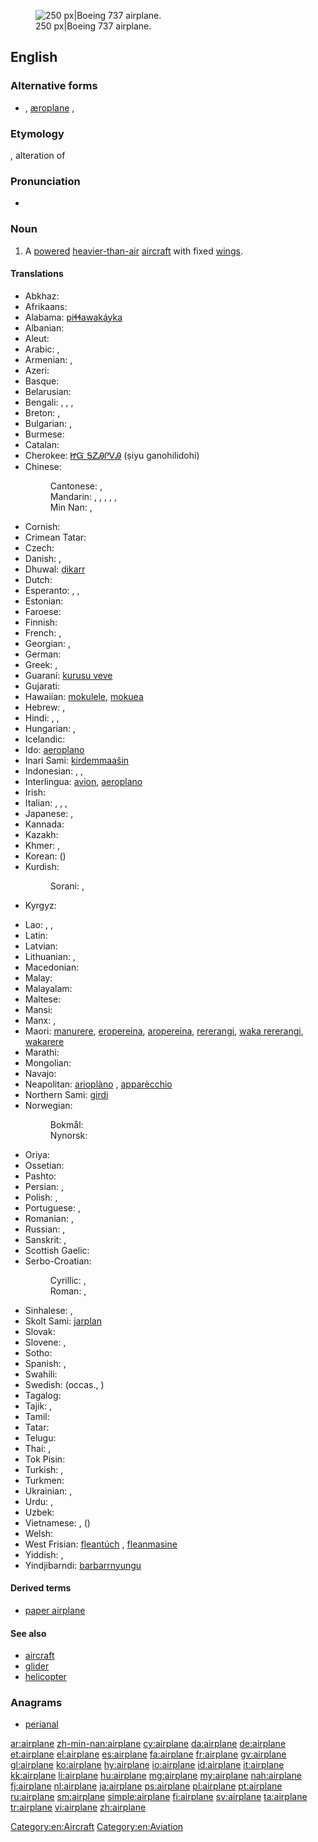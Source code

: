 [[Image:Ryanair.arp.750pix.jpg|thumb|right|250 px|Boeing 737 airplane.]]
==English==

===Alternative forms===
* {{l|en|aeroplane}} {{qualifier|Australian, New Zealand, South Africa, UK}}, [[æroplane]] {{qualifier|hypercorrect}}, {{l|en|aëroplane}}

===Etymology===
{{compound|air|plane}}, alteration of {{term|aeroplane||lang=en}}

===Pronunciation===
* {{audio|en-us-airplane.ogg|Audio (US)}}

===Noun===
{{en-noun}}

# {{US}} A [[powered]] [[heavier-than-air]] [[aircraft]] with fixed [[wing]]s.

====Translations====
{{trans-top|powered aircraft}}
* Abkhaz: {{t|ab|ааероплан|tr=aaeroplan|sc=Cyrl}}
* Afrikaans: {{t-|af|vliegtuig|xs=Afrikaans}}
* Alabama: [[piɬɬawakáyka]]
* Albanian: {{t+|sq|aeroplan|m|xs=Albanian}}
* Aleut: {{t|ale|igax̂tax̂}}
* Arabic: {{t|ar|طائرة|f|tr=ṭāʾira}}, {{t|ar|طيارة|f|tr=ṭayyāra|sc=Arab}}
* Armenian: {{t+|hy|օդանավ|tr=ōdanav}}, {{t-|hy|ինքնաթիռ|tr=ink'nat'iṙ}}
* Azeri: {{t+|az|təyyarə|xs=Azeri}}
* Basque: {{t|eu|hegazkin|xs=Basque}}
* Belarusian: {{t|be|самалёт|m|tr=samaljót|sc=Cyrl}}
* Bengali: {{t|bn|খপোত|tr=khôpot|sc=Beng}}, {{t|bn|উড়োজাহাজ|tr=uŗojahaj|sc=Beng}}, {{t|bn|বিমান|tr=biman|sc=Beng}}, {{t|bn|আকাশযান|tr=akashôyan|sc=Beng}}
* Breton: {{t|br|karr-nij|m}}, {{t|br|nijerez|f}}
* Bulgarian: {{t+|bg|самолет|m|tr=samolét}}, {{qualifier|archaic}} {{t-|bg|авион|m|tr=avión}}
* Burmese: {{t|my|လေယာဉ်ပျံ|tr=lei jin bjan|sc=Mymr}}
* Catalan: {{t|ca|avió|m}}
* Cherokee: [[ᏥᏳ ᎦᏃᎯᎵᏙᎯ]] (ṣiyu ganohilidohi)
* Chinese:
*: Cantonese: {{tø|yue|飛機|sc=Hant}}, {{tø|yue|飞机|tr=fei1 gei1|sc=Hant}}
*: Mandarin: {{t+|cmn|飛機|sc=Hani}}, {{t+|cmn|飞机|tr=fēijī|sc=Hani}}, {{t+|cmn|飛行機|sc=Hani}}, {{t+|cmn|飞行机|tr=fēixíngjī|sc=Hani}}, {{t-|cmn|飛龍機|sc=Hani}}, {{t-|cmn|飞龙机|tr=fēilóngjī|sc=Hani}}
*: Min Nan: {{tø|nan|飛機|sc=Hans}}, {{tø|nan|飞机|tr=hui-ki|sc=Hans}}
* Cornish: {{t|kw|jynn ebron|m}}
* Crimean Tatar: {{tø|crh|tayare}}
* Czech: {{t|cs|letoun|m}}
* Danish: {{t+|da|flyvemaskine|c}}, {{t+|da|fly|n}}
* Dhuwal: [[ḏikarr]]
* Dutch: {{t+|nl|vliegtuig|n}}
* Esperanto: {{t-|eo|avio|xs=Esperanto}}, {{t-|eo|aviadilo|xs=Esperanto}}, {{t-|eo|flugmaŝino|xs=Esperanto}}
* Estonian: {{t+|et|lennuk}}
* Faroese: {{t-|fo|flogfar|n|xs=Faroese}}
* Finnish: {{t+|fi|lentokone}}
* French: {{t+|fr|avion|m}}, {{t+|fr|aéroplane|m}}
* Georgian: {{t-|ka|თვითმფრინავი|tr=t’vit’mp’rinavi|sc=Geor|xs=Georgian}}, {{t|ka|აეროპლანი|tr=aeroplani|sc=Geor|xs=Georgian}}
* German: {{t+|de|Flugzeug|n}}
* Greek: {{t+|el|αεροπλάνο|n|tr=aeropláno}}, {{t+|el|αεροσκάφος|n|tr=aeroskáfos}}
* Guaraní: [[kurusu veve]]
* Gujarati: {{t|gu|વિમાન|tr=vimān|sc=Gujr}}
* Hawaiian: [[mokulele]], [[mokuea]]
* Hebrew: {{t+|he|מטוס|m|alt=מָטוֹס|tr=matos}}, {{t+|he|אוירון|m|alt=אֲוִירוֹן|tr=ăvirōn}}
* Hindi: {{t|hi|विमान|tr=vimān|xs=Hindi}}, {{t|hi|हवाई जहाज़|m|tr=havā'ī jahāz|xs=Hindi}}, {{t|hi|वायु-यान|tr=vāyu-yān|xs=Hindi}}
* Hungarian: {{t+|hu|repülőgép}}, {{qualifier|colloquial}} {{t+|hu|repülő}}
* Icelandic: {{t+|is|flugvél|f}}
* Ido: [[aeroplano]]
* Inari Sami: [[kirdemmaašin]]
* Indonesian: {{t|id|pesawat bersayap tetap}}, {{t|id|pesawat terbang}}, {{t|id|kapal terbang}}
* Interlingua: [[avion]], [[aeroplano]]
* Irish: {{t|ga|eitleán|m|xs=Irish}}
* Italian: {{t+|it|aereo|m}}, {{t+|it|aeroplano|m}}, {{t+|it|apparecchio|m}}, {{t+|it|aeromobile|f}}
* Japanese: {{t+|ja|飛行機|tr=[[ひこうき]], hikōki}}, {{t-|ja|航空機|tr=[[こうくうき]], kōkūki}}
* Kannada: {{t|kn|ಏರೋಪ್ಲೇನ್|tr=ēroplēn|sc=Knda}}
* Kazakh: {{t|kk|ұшақ|tr=uşaq|sc=Cyrl}}
* Khmer: {{t|km|កប៉ាល់ហោះ|sc=Khmr|tr=ka’pal hɑh}}, {{t|km|យន្ដហោះ|sc=Khmr|tr=yʊən hɑh}}
* Korean: {{t+|ko|비행기|tr=bihaenggi|sc=Hang}} ({{t+|ko|飛行機|sc=Hani}})
* Kurdish:
*: Sorani: {{t|ku|فڕۆکه|tr=fRoka|sc=ku-Arab}}, {{t|ku|ته‌یاره‌|tr=tayAra|sc=ku-Arab}}
* Kyrgyz: {{t|ky|самолёт|tr=samolyot|sc=Cyrl}}
{{trans-mid}}
* Lao: {{t|lo|ອາກາດຍານ|tr=aː kȁːt ɲáːn|sc=Laoo}}, {{t|lo|ເຄື່ອງບິນ|tr=kʰɨ̄aŋ bìn|sc=Laoo}}, {{t|lo|ເຮືອບິນ|tr=hɨ́abìn|sc=Laoo}}
* Latin: {{t|la|aeroplanum|n}}
* Latvian: {{t-|lv|lidmašīna|f|xs=Latvian}}
* Lithuanian: {{t|lt|lėktuvas|m}}, {{t|lt|aeroplanas|m}} {{qualifier|archaic}}
* Macedonian: {{t-|mk|авион|m|tr=avión}}
* Malay: {{t|ms|kapal terbang}}
* Malayalam: {{t|ml|വിമാനം|tr=vimānam|sc=Mlym}}
* Maltese: {{t-|mt|ajruplan|m|xs=Maltese}}
* Mansi: {{tø|mns|товлыӈхап|tr=towliŋxap}}
* Manx: {{t|gv|etlan|m}}, {{t|gv|greie etlee|m}}
* Maori: [[manurere]], [[eropereina]], [[aropereina]], [[rererangi]], [[waka rererangi]], [[wakarere]]
* Marathi: {{t|mr|विमान|tr=vimān|sc=Deva}}
* Mongolian: {{t|mn|нисэх онгоц|tr=niseh ongoc|sc=Cyrl|xs=Mongolian}}
* Navajo: {{tø|nv|chidí naatʼaʼí}}
* Neapolitan: [[arioplàno]] {{m}}, [[apparècchio]] {{m}}
* Northern Sami: [[girdi]]
* Norwegian:
*: Bokmål: {{t+|no|fly|n}}
*: Nynorsk: {{t+|nn|fly|n}}
* Oriya: {{t|or|ଉଡ଼ାଜାହାଜ|tr=uṛājāhāj|sc=Orya}}
* Ossetian: {{tø|os|хӕдтӕхӕг|tr=hædtæhæg|sc=Cyrl}}
* Pashto: {{t-|ps|الوتكه|f|tr=alwatəka|sc=ps-Arab|xs=Pashto}}
* Persian: {{t|fa|هواپيما|tr=havâpeymâ|alt=هَواپَيما|xs=Persian}}, {{t|fa|طیاره|tr=teyyâre|sc=fa-Arab}}
* Polish: {{t+|pl|samolot|m}}, {{t+|pl|aeroplan|m}}
* Portuguese: {{t+|pt|avião|m}}, {{t+|pt|aeroplano|m}}
* Romanian: {{t-|ro|aeroplan|m}},{{t-|ro|avion|m}}
* Russian: {{t+|ru|самолёт|m|tr=samoljót}}, {{t+|ru|аэроплан|m|tr=aeroplán}} {{qualifier|obsolete}}
* Sanskrit: {{t|sa|विमान|tr=vimāna|sc=Deva}}, {{t|sa|वायु-यान|tr=vāyu-yāna|sc=Deva}}
* Scottish Gaelic: {{t|gd|itealan|m}}
* Serbo-Croatian:
*: Cyrillic: {{t|sh|авион|m}}, {{t|sh|зракоплов|m}}
*: Roman: {{t|sh|avion|m|sc=Latn}}, {{t|sh|zrakoplov|m|sc=Latn}}
* Sinhalese: {{t|si|ගුවන්යානය|tr=guvanyānaya|sc=Sinh}}, {{t|si|අහස්යානය|tr=ahasyānaya|sc=Sinh}}
* Skolt Sami: [[jarplan]]
* Slovak: {{t|sk|lietadlo|n}}
* Slovene: {{t+|sl|letalo|n}}, {{t-|sl|avion|m}}
* Sotho: {{t|st|sefofane|xs=Sotho}}
* Spanish: {{t+|es|avión|m}}, {{t+|es|aeroplano|m}}
* Swahili: {{t+|sw|ndege|xs=Swahili}}
* Swedish: {{t|sv|flygplan}} (occas., {{t|sv|flygmaskin}})
* Tagalog: {{t|tl|eroplano|xs=Tagalog}}
* Tajik: {{t|tg|самолёт|tr=samolyot|sc=Cyrl}}, {{t|tg|тайёра|tr=tayyora|sc=Cyrl}}
* Tamil: {{t|ta|விமானம்|tr=vimāṉam|sc=Taml}}
* Tatar: {{t|tt|очкыч|tr=oçqıç|sc=Cyrl}}
* Telugu: {{t|te|విమానము|tr=vimānamu|sc=Telu}}
* Thai: {{t|th|เครื่องบิน|tr=krêuang bin}}, {{t|th|อากาศยาน|tr=aagàat yaan}}
* Tok Pisin: {{t|tpi|balus}}
* Turkish: {{t|tr|uçak}}, {{qualifier|obsolete}} {{t|tr|tayyare}}
* Turkmen: {{t|tk|samolýot}}
* Ukrainian: {{t|uk|літак|m|tr=liták|sc=Cyrl}}, {{qualifier|obsolete}} {{t|uk|аероплан|m|tr=aeroplán|sc=Cyrl}}
* Urdu: {{t|ur|ہوائی جہاز|m|tr=|tr=havā'ī jahāz|xs=Urdu}}, {{t|ur|ہوائی پیما|xs=Urdu}}
* Uzbek: {{t|uz|tayora}}
* Vietnamese: {{t+|vi|máy bay|xs=Vietnamese}} {{qualifier|North, standard}}, {{t+|vi|phi cơ|xs=Vietnamese}} ({{t-|vi|飛機|sc=Hani|xs=Vietnamese}}) {{qualifier|South}}
* Welsh: {{t-|cy|awyren|f|xs=Welsh}}
* West Frisian: [[fleantúch]] {{n}}, [[fleanmasine]]
* Yiddish: {{t|yi|אַעראָפּלאַן|m|tr=aeroplan|sc=Hebr}}, {{t|yi|אײַראָפּלאַן|m|tr=ayroplan|sc=Hebr}}
* Yindjibarndi: [[barbarrnyungu]]
{{trans-bottom}}

====Derived terms====
* [[paper airplane]]

====See also====
* [[aircraft]]
* [[glider]]
* [[helicopter]]

===Anagrams===
* [[perianal#English|perianal]]

[[Category:en:Aircraft]]
[[Category:en:Aviation]]

[[ar:airplane]]
[[zh-min-nan:airplane]]
[[cy:airplane]]
[[da:airplane]]
[[de:airplane]]
[[et:airplane]]
[[el:airplane]]
[[es:airplane]]
[[fa:airplane]]
[[fr:airplane]]
[[gv:airplane]]
[[gl:airplane]]
[[ko:airplane]]
[[hy:airplane]]
[[io:airplane]]
[[id:airplane]]
[[it:airplane]]
[[kk:airplane]]
[[li:airplane]]
[[hu:airplane]]
[[mg:airplane]]
[[my:airplane]]
[[nah:airplane]]
[[fj:airplane]]
[[nl:airplane]]
[[ja:airplane]]
[[ps:airplane]]
[[pl:airplane]]
[[pt:airplane]]
[[ru:airplane]]
[[sm:airplane]]
[[simple:airplane]]
[[fi:airplane]]
[[sv:airplane]]
[[ta:airplane]]
[[tr:airplane]]
[[vi:airplane]]
[[zh:airplane]]